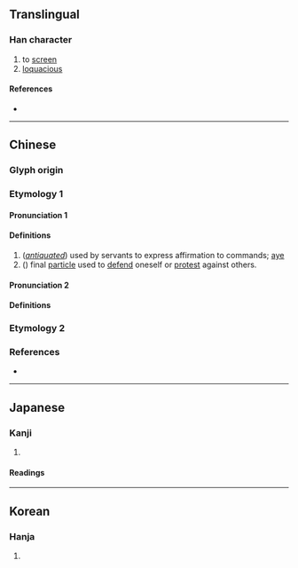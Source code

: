 {{character info/new}}
==Translingual==

===Han character===
{{Han char|rn=30|rad=口|as=11|sn=14|four=|canj=RITF|ids=⿰口庶}}

# to [[screen]]
# [[loquacious]]

====References====
* {{Han ref|kx=0204.240|dkj=04151|dj=0427.040|hdz=10678.060|uh=55FB|ud=22011}}

----

==Chinese==
{{attn|ltc}}{{attn|och|Middle+Old Chinese needs to be distributed}}

===Glyph origin===
{{Han etym}}

===Etymology 1===

====Pronunciation 1====
{{zh-pron
|m=zhē
|c=ze1
|mc=
|oc=
|cat=
}}

====Definitions====
{{zh-hanzi}}
# (''[[antiquated]]'') used by servants to express affirmation to commands; [[aye]] 
#(''{{w|Cantonese}}'') final [[particle]] used to [[defend]] oneself or [[protest]] against others. 
#: {{zh-x|我 講 咗 我 唔 知 '''嗻{ze1}''' !|''I said I didn't know!''|C-GZ}}

====Pronunciation 2====
{{zh-pron
|m=zhè
|mc=
|oc=
|cat=
}}

====Definitions====
{{zh-hanzi}}

{{rfdef|zh}}

===Etymology 2===
{{zh-see|啫}}

===References===
* {{R:twedu|C01378}}

----

==Japanese==

===Kanji===
{{ja-kanji|grade=|rs=口11}}

# {{rfdef|ja|sort=口11}}

====Readings====
{{ja-readings
|goon=しゃ
|kanon=しゃ
|kanyoon=しょ
|kun=さえぎ-る}}

----

==Korean==

===Hanja===
{{ko-hanja|hangeul=차|rv=cha|mr=ch'a}}

# {{rfdef|ko|sort=口11}}